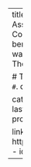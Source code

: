 ---
title: Opportunities and Challenges of Predictive Analytics 
authors: [brad]
event: National Association of Student Financial Aid Administrators (NASFAA) Leadership and Legislative Conference
event_url: 
location: Washington, D.C.
abstract: 'Financial aid operations can benefit from advanced analytics. In this talk we discuss opportunities for use, but also ways in which predictive models can pose challenges. Co-authored and presented with Thom Golden, PhD' 
summary: 'Opportunities and Challenges of Predictive Analytics'

# Talk start and end times.
#   End time can optionally be hidden by prefixing the line with `#`.
date: "2019-02-26T09:45:00Z"
#date_end: "2019-09-12T12:00:00Z"
all_day: false

categories:
  - talk
tags:
  - highered
  - financialaid
  - datascience
  - predictivemodels
lastmod: '2021-03-24'
featured: no
image:
  caption: ''
  focal_point: ''
  preview_only: no
projects: []

links:
- icon: images
  icon_pack: fas
  name: slides
  url: https://bradweiner.info/files/weiner_golden_predictive_analytics_final_for_distribution.pdf
- icon: twitter
  icon_pack: fab
  name: Follow
  url: https://twitter.com/brad_weiner
---